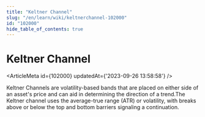 ```yaml
---
title: "Keltner Channel"
slug: "/en/learn/wiki/keltnerchannel-102000"
id: "102000"
hide_table_of_contents: true
---
```



# Keltner Channel

<ArticleMeta id={102000} updatedAt={'2023-09-26 13:58:58'} />
<div className='border-solid border-b border-t-0 my-4 border-[var(--ifm-color-gray-300)]' />

Keltner Channels are volatility-based bands that are placed on either side of an asset's price and can aid in determining the direction of a trend.The Keltner channel uses the average-true range (ATR) or volatility, with breaks above or below the top and bottom barriers signaling a continuation.
